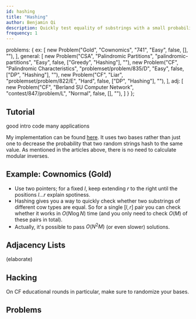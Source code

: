 ```yaml
---
id: hashing
title: "Hashing"
author: Benjamin Qi
description: Quickly test equality of substrings with a small probability of failure.
frequency: 1
---
```



  problems: {
    ex: [
      new Problem("Gold", "Cownomics", "741", "Easy", false, [], ""),
    ],
    general: [
      new Problem("CSA", "Palindromic Partitions", "palindromic-partitions", "Easy", false, ["Greedy", "Hashing"], ""),
      new Problem("CF", "Palindromic Characteristics", "problemset/problem/835/D", "Easy", false, ["DP", "Hashing"], ""),
      new Problem("CF", "Liar", "problemset/problem/822/E", "Hard", false, ["DP", "Hashing"], ""),
    ],
    adj: [
      new Problem("CF", "Berland SU Computer Network", "contest/847/problem/L", "Normal", false, [], ""),
    ]
  }
};

## Tutorial

<resources>
  <resource source="CPH" title="26.3 - String Hashing" starred>good intro</resource>
  <resource source="cp-algo" title="String Hashing" url="string/string-hashing.html" starred>code</resource>
  <resource source="PAPS" title="14.3 - Hashing" starred>many applications</resource>

</resources>

My implementation can be found [here](https://github.com/bqi343/USACO/blob/master/Implementations/content/strings%20(14)/Light/HashRange%20(14.2).h). It uses two bases rather than just one to decrease the probability that two random strings hash to the same value. As mentioned in the articles above, there is no need to calculate modular inverses.

## Example: Cownomics (Gold)

<problems-list problems={metadata.problems.ex} />

  - Use two pointers; for a fixed $l$, keep extending $r$ to the right until the positions $l\ldots r$ explain spotiness. 
  - Hashing gives you a way to quickly check whether two substrings of different cow types are equal. So for a single $[l,r]$ pair you can check whether it works in $O(N\log N)$ time (and you only need to check $O(M)$ of these pairs in total).
  - Actually, it's possible to pass $O(N^2M)$ (or even slower) solutions.

## Adjacency Lists

(elaborate)

<problems-list problems={metadata.problems.adj} />

## Hacking

<resources>
  <resource source="CF" title="dacin21 - Anti-Hash Tests" url="blog/entry/60442">On CF educational rounds in particular, make sure to randomize your bases.</resource>
</resources>

## Problems

<problems-list problems={metadata.problems.general} />

